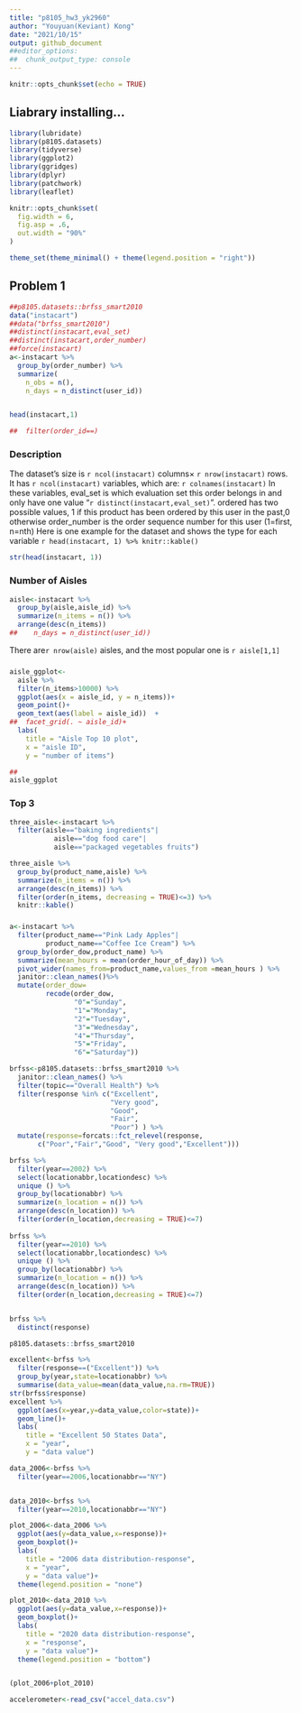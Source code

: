 ```yaml
---
title: "p8105_hw3_yk2960"
author: "Youyuan(Keviant) Kong"
date: "2021/10/15"
output: github_document
##editor_options: 
##  chunk_output_type: console
---
```


```r
knitr::opts_chunk$set(echo = TRUE)
```

## Liabrary installing...

```r
library(lubridate)
library(p8105.datasets)
library(tidyverse)
library(ggplot2)
library(ggridges)
library(dplyr)
library(patchwork)
library(leaflet)

knitr::opts_chunk$set(
  fig.width = 6,
  fig.asp = .6,
  out.width = "90%"
)

theme_set(theme_minimal() + theme(legend.position = "right"))


```

## Problem 1
```r
##p8105.datasets::brfss_smart2010
data("instacart")
##data("brfss_smart2010")
##distinct(instacart,eval_set)
##distinct(instacart,order_number)
##force(instacart)
a<-instacart %>%
  group_by(order_number) %>%
  summarize(
    n_obs = n(),
    n_days = n_distinct(user_id))


head(instacart,1)

##  filter(order_id==)
```
### Description

The dataset's size is
`r ncol(instacart)`
columns$\times$ `r nrow(instacart)` rows. 
It has `r ncol(instacart)` variables, which are:
`r colnames(instacart)` 
In these variables, 
eval_set is which evaluation set this order belongs in and
only have one value "`r distinct(instacart,eval_set)`". 
ordered has two possible values, 
1 if this product has been ordered by this user in the past,0 otherwise
order_number is the order sequence number for this user (1=first, n=nth)
Here is one example for the dataset and shows the type for each variable
`r head(instacart, 1) %>% knitr::kable()`

```r
str(head(instacart, 1))
```

### Number of Aisles

```r

aisle<-instacart %>%
  group_by(aisle,aisle_id) %>%
  summarize(n_items = n()) %>% 
  arrange(desc(n_items))
##    n_days = n_distinct(user_id))
```
There are`r nrow(aisle)` aisles, and the most popular one is `r aisle[1,1]`

### 
```r

aisle_ggplot<-
  aisle %>% 
  filter(n_items>10000) %>% 
  ggplot(aes(x = aisle_id, y = n_items))+
  geom_point()+
  geom_text(aes(label = aisle_id))  + 
##  facet_grid(. ~ aisle_id)+ 
  labs(
    title = "Aisle Top 10 plot",
    x = "aisle ID",
    y = "number of items")

##
aisle_ggplot
```
### Top 3 
```r
three_aisle<-instacart %>% 
  filter(aisle=="baking ingredients"| 
           aisle=="dog food care"| 
           aisle=="packaged vegetables fruits")

three_aisle %>%
  group_by(product_name,aisle) %>%
  summarize(n_items = n()) %>% 
  arrange(desc(n_items)) %>% 
  filter(order(n_items, decreasing = TRUE)<=3) %>% 
  knitr::kable()

```

### 

```r

a<-instacart %>% 
  filter(product_name=="Pink Lady Apples"|
         product_name=="Coffee Ice Cream") %>% 
  group_by(order_dow,product_name) %>% 
  summarize(mean_hours = mean(order_hour_of_day)) %>% 
  pivot_wider(names_from=product_name,values_from =mean_hours ) %>%
  janitor::clean_names()%>% 
  mutate(order_dow=
         recode(order_dow,
                "0"="Sunday",
                "1"="Monday",
                "2"="Tuesday",
                "3"="Wednesday",
                "4"="Thursday",
                "5"="Friday",
                "6"="Saturday"))
```

```r
brfss<-p8105.datasets::brfss_smart2010 %>% 
  janitor::clean_names() %>% 
  filter(topic=="Overall Health") %>% 
  filter(response %in% c("Excellent",
                         "Very good",
                         "Good",
                         "Fair",
                         "Poor") ) %>% 
  mutate(response=forcats::fct_relevel(response, 
       c("Poor","Fair","Good", "Very good","Excellent")))

brfss %>% 
  filter(year==2002) %>% 
  select(locationabbr,locationdesc) %>% 
  unique () %>% 
  group_by(locationabbr) %>% 
  summarize(n_location = n()) %>% 
  arrange(desc(n_location)) %>% 
  filter(order(n_location,decreasing = TRUE)<=7)
  
brfss %>% 
  filter(year==2010) %>% 
  select(locationabbr,locationdesc) %>% 
  unique () %>% 
  group_by(locationabbr) %>% 
  summarize(n_location = n()) %>% 
  arrange(desc(n_location)) %>% 
  filter(order(n_location,decreasing = TRUE)<=7)


brfss %>% 
  distinct(response)

p8105.datasets::brfss_smart2010

```

```r
excellent<-brfss %>% 
  filter(response==("Excellent")) %>% 
  group_by(year,state=locationabbr) %>% 
  summarise(data_value=mean(data_value,na.rm=TRUE))
str(brfss$response)
excellent %>% 
  ggplot(aes(x=year,y=data_value,color=state))+
  geom_line()+  
  labs(
    title = "Excellent 50 States Data",
    x = "year",
    y = "data value")

```

```r
data_2006<-brfss %>% 
  filter(year==2006,locationabbr=="NY") 


data_2010<-brfss %>% 
  filter(year==2010,locationabbr=="NY")

plot_2006<-data_2006 %>% 
  ggplot(aes(y=data_value,x=response))+
  geom_boxplot()+
  labs(
    title = "2006 data distribution-response",
    x = "year",
    y = "data value")+
  theme(legend.position = "none")

plot_2010<-data_2010 %>% 
  ggplot(aes(y=data_value,x=response))+
  geom_boxplot()+
  labs(
    title = "2020 data distribution-response",
    x = "response",
    y = "data value")+
  theme(legend.position = "bottom")


(plot_2006+plot_2010)
```


```r
accelerometer<-read_csv("accel_data.csv")
```